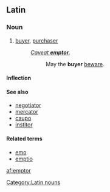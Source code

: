 ==Latin==
===Noun===
{{la-noun|ēmptor|emptoris|ēmptōris|m|third}}
# [[buyer]], [[purchaser]]
#: ''[[caveat emptor|Caveat '''emptor''']].''
#:: May the '''buyer''' [[beware]].

====Inflection====
{{ladecl3}}
{{la-decl-3rd|M|ēmptor|ēmptōr}}

====See also====
*[[negotiator]]
*[[mercator]]
*[[caupo]] 
*[[institor]]

====Related terms====
* [[emo#Latin|emo]]
* [[emptio]]

[[Category:Latin nouns]]

[[af:emptor]]